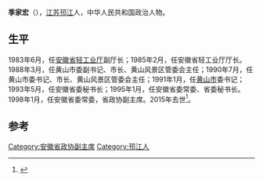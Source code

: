 '''季家宏'''（{{bd|1938年|11月|2015年|9月23日}}），[[江苏|江苏]][[邗江|邗江]]人，中华人民共和国政治人物。

== 生平 ==
1983年6月，任[[安徽省轻工业厅|安徽省轻工业厅]]副厅长；1985年2月，任安徽省轻工业厅厅长。1988年3月，任黄山市委副书记、市长、黄山风景区管委会主任；1990年7月，任黄山市委书记、市长、黄山风景区管委会主任；1991年1月，任[[黄山市|黄山市]]委书记；1993年5月，任安徽省委秘书长；1995年1月，任安徽省委常委、省委秘书长。1998年1月，任安徽省委常委，省政协副主席。2015年去世<ref>{{cite news|title=季家宏同志逝世|url=http://cpc.people.com.cn/n/2015/0924/c87393-27626965.html|accessdate=2015-09-29|work=中安在线-安徽日报|date=2015年9月24日|archive-date=2015-10-17|archive-url=https://web.archive.org/web/20151017061347/http://cpc.people.com.cn/n/2015/0924/c87393-27626965.html|dead-url=no}}</ref>。

== 参考 ==
{{reflist}}
{{中国政治人物小作品}}

[[Category:安徽省政协副主席|Category:安徽省政协副主席]]
[[Category:邗江人|Category:邗江人]]